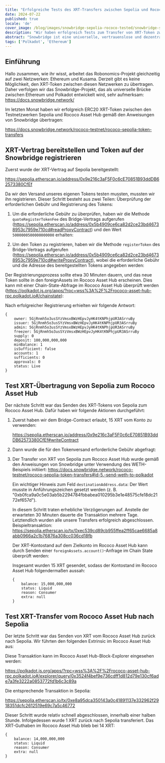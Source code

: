 ```yaml
---
title: "Erfolgreiche Tests des XRT-Transfers zwischen Sepolia und Rococo Asset Hub über Snowbridge"
date: 2024-07-22
published: true
locale: 'de'
cover_image: /blog/images/snowbridge-sepolia-rococo-tested/snowbridge-sepolia-rococo-tested.png
description: "Wir haben erfolgreich Tests zum Transfer von XRT-Token zwischen den Netzwerken Sepolia und Rococo Asset Hub unter Verwendung des Snowbridge-Protokolls durchgeführt."
abstract: "Snowbridge ist eine universelle, vertrauenslose und dezentralisierte Brücke zwischen Polkadot und Ethereum."
tags: ['Polkadot', 'Ethereum']
---
```


## Einführung

Hallo zusammen, wie ihr wisst, arbeitet das Robonomics-Projekt gleichzeitig auf zwei Netzwerken: Ethereum und Kusama. Derzeit gibt es keine Möglichkeit, den XRT-Token zwischen diesen Netzwerken zu übertragen. Daher verfolgen wir das Snowbridge-Projekt, das als universelle Brücke zwischen Ethereum und Polkadot entwickelt wird, sehr aufmerksam: https://docs.snowbridge.network/

Im letzten Monat haben wir erfolgreich ERC20 XRT-Token zwischen den Testnetzwerken Sepolia und Rococo Asset Hub gemäß den Anweisungen von Snowbridge übertragen:

https://docs.snowbridge.network/rococo-testnet/rococo-sepolia-token-transfers

## XRT-Vertrag bereitstellen und Token auf der Snowbridge registrieren

Zuerst wurde der XRT-Vertrag auf Sepolia bereitgestellt:

https://sepolia.etherscan.io/address/0x9e216c3aF5F0c6cE70851B93ddDB62573380CfEf

Da wir den Versand unseres eigenen Tokens testen mussten, mussten wir ihn registrieren. Dieser Schritt besteht aus zwei Teilen: Überprüfung der erforderlichen Gebühr und Registrierung des Tokens:

1. Um die erforderliche Gebühr zu überprüfen, haben wir die Methode `quoteRegisterTokenFee` des Bridge-Vertrags aufgerufen (https://sepolia.etherscan.io/address/0x5b4909ce6ca82d2ce23bd46738953c7959e710cd#readProxyContract) und den Wert `5000000500000000000` erhalten:
<RbImage zoom src="/blog/images/snowbridge-sepolia-rococo-tested/quoteRegisterTokenFee.png" alt="quoteRegisterTokenFee" />

2. Um den Token zu registrieren, haben wir die Methode `registerToken` des Bridge-Vertrags aufgerufen (https://sepolia.etherscan.io/address/0x5b4909ce6ca82d2ce23bd46738953c7959e710cd#writeProxyContract), wobei die erforderliche Gebühr und die Adresse des bereitgestellten Tokens angegeben werden:
<RbImage zoom src="/blog/images/snowbridge-sepolia-rococo-tested/registerToken.png" alt="registerToken" />

Der Registrierungsprozess sollte etwa 30 Minuten dauern, und das neue Token sollte in den foreignAssets im Rococo Asset Hub erscheinen. Dies kann mit einer Chain-State-Abfrage im Rococo Asset Hub überprüft werden (https://polkadot.js.org/apps/?rpc=wss%3A%2F%2Frococo-asset-hub-rpc.polkadot.io#/chainstate):
<RbImage zoom src="/blog/images/snowbridge-sepolia-rococo-tested/foreign_asset_query.png" alt="Check if token registered" />

Nach erfolgreicher Registrierung erhielten wir folgende Antwort:
```
{
    owner: 5GjRnmh5o3usSYzVmsxBWzHEpvJyHK4tKNPhjpUR3ASrruBy
    issuer: 5GjRnmh5o3usSYzVmsxBWzHEpvJyHK4tKNPhjpUR3ASrruBy
    admin: 5GjRnmh5o3usSYzVmsxBWzHEpvJyHK4tKNPhjpUR3ASrruBy
    freezer: 5GjRnmh5o3usSYzVmsxBWzHEpvJyHK4tKNPhjpUR3ASrruBy
    supply: 0
    deposit: 100,000,000,000
    minBalance: 1
    isSufficient: false
    accounts: 1
    sufficients: 0
    approvals: 0
    status: Live
}
```

## Test XRT-Übertragung von Sepolia zum Rococo Asset Hub

Der nächste Schritt war das Senden des XRT-Tokens von Sepolia zum Rococo Asset Hub. Dafür haben wir folgende Aktionen durchgeführt:

1. Zuerst haben wir dem Bridge-Contract erlaubt, 15 XRT vom Konto zu verwenden: 

    https://sepolia.etherscan.io/address/0x9e216c3aF5F0c6cE70851B93ddDB62573380CfEf#writeContract
    <RbImage zoom src="/blog/images/snowbridge-sepolia-rococo-tested/xrt_approve_snowbridge_as_spender.png" alt="XRT-Spender genehmigen" />

2. Dann wurde die für den Tokenversand erforderliche Gebühr abgefragt:
    <RbImage zoom src="/blog/images/snowbridge-sepolia-rococo-tested/quoteSendTokenFee.png" alt="quoteSendTokenFee" />

3.  Der Transfer von XRT von Sepolia zum Rococo Asset Hub wurde gemäß den Anweisungen von Snowbridge unter Verwendung des WETH-Beispiels initiiert: https://docs.snowbridge.network/rococo-testnet/rococo-sepolia-token-transfers#id-5.-send-weth-to-polkadot
    
    Ein wichtiger Hinweis zum Feld `destinationAddress.data`: Der Wert musste in Anführungszeichen gesetzt werden (z. B. "0xb0fca9a0c5e03ab5b2294784fbbabea010295b3e1e48575cfe18dc2172ef657d").

    In diesem Schritt traten erhebliche Verzögerungen auf. Anstelle der erwarteten 30 Minuten dauerte die Transaktion mehrere Tage. Letztendlich wurden alle unsere Transfers erfolgreich abgeschlossen.
    Beispieltransaktion: https://sepolia.etherscan.io/tx/0xec539cd89cb955ffea2ff65cae6685a8abb0966a2c1b76876a308cc036cd18fb

    Der XRT-Kontostand auf dem Zielkonto im Rococo Asset Hub kann durch Senden einer `foreignAssets.account()`-Anfrage im Chain State überprüft werden:
    <RbImage zoom src="/blog/images/snowbridge-sepolia-rococo-tested/example_of_foreignAssets_account.png" alt="Beispiel für foreignAssets.account" />

    Insgesamt wurden 15 XRT gesendet, sodass der Kontostand im Rococo Asset Hub folgendermaßen aussah:
    ```
    {
        balance: 15,000,000,000
        status: Liquid
        reason: Consumer
        extra: null
    }
    ```

## Test XRT-Transfer vom Rococo Asset Hub nach Sepolia

Der letzte Schritt war das Senden von XRT vom Rococo Asset Hub zurück nach Sepolia. Wir führten den folgenden Extrinsic im Rococo Asset Hub aus: 

Diese Transaktion kann im Rococo Asset Hub-Block-Explorer eingesehen werden:

https://polkadot.js.org/apps/?rpc=wss%3A%2F%2Frococo-asset-hub-rpc.polkadot.io#/explorer/query/0x3524f4bef9e736cdff1d812d79e130cf6ade7a3fe3222a0853772fd1b6c3c89a

Die entsprechende Transaktion in Sepolia:

https://sepolia.etherscan.io/tx/0xe8a95dca350143a0c41891137e332962f2918351dcfc2612519e69c7a5c46772

Dieser Schritt wurde relativ schnell abgeschlossen, innerhalb einer halben Stunde. Infolgedessen wurde 1 XRT zurück nach Sepolia transferiert. Das XRT-Guthaben im Rococo Asset Hub blieb bei 14 XRT:

```
{
    balance: 14,000,000,000
    status: Liquid
    reason: Consumer
    extra: null
}
```